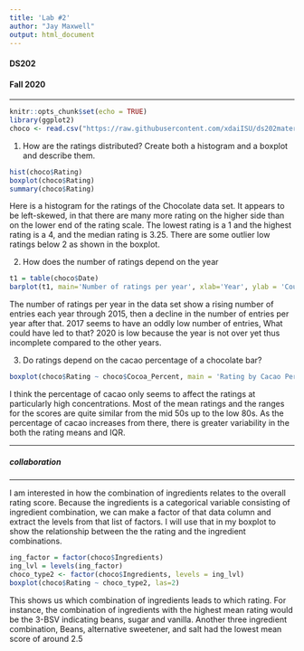 ```yaml
---
title: 'Lab #2'
author: "Jay Maxwell"
output: html_document
---
```

<h4>DS202</h4>
<h4>Fall 2020</h4>
<hr>
```r
knitr::opts_chunk$set(echo = TRUE)
library(ggplot2)
choco <- read.csv("https://raw.githubusercontent.com/xdaiISU/ds202materials/master/hwlabs/data/choco.csv")
```


1. How are the ratings distributed? Create both a histogram and a boxplot and describe them.

```r
hist(choco$Rating)
boxplot(choco$Rating)
summary(choco$Rating)
``` 

Here is a histogram for the ratings of the Chocolate data set. It appears to be left-skewed, in that there are many more rating on the higher side than on the lower end of the rating scale. The lowest rating is a 1 and the highest rating is a 4, and the median rating is 3.25. There are some outlier low ratings below 2 as shown in the boxplot. 



2. How does the number of ratings depend on the year

```r
t1 = table(choco$Date)
barplot(t1, main='Number of ratings per year', xlab='Year', ylab = 'Count', las=2)
```

The number of ratings per year in the data set show a rising number of entries each year through 2015, then a decline in the number of entries per year after that. 2017 seems to have an oddly low number of entries, What could have led to that? 2020 is low because the year is not over  yet thus incomplete compared to the other years. 

3. Do ratings depend on the cacao percentage of a chocolate bar? 
``` r
boxplot(choco$Rating ~ choco$Cocoa_Percent, main = 'Rating by Cacao Percent', xlab='Percentage Cacoa',  ylab = "Rating", las=2)

```

I think the percentage of cacao only seems to affect the ratings at particularly high concentrations. Most of the mean ratings and the ranges for the scores are quite similar from the mid 50s up to the low 80s. As the percentage of cacao increases from there, there is greater variability in the both the rating means and IQR. 

<hr>
<h5>collaboration</h5>
<hr>
I am interested in how the combination of ingredients relates to the overall rating score. Because the ingredients is a categorical variable consisting of ingredient combination, we can make a factor of that data column and extract the levels from that list of factors. I will use that in my boxplot to show the relationship between the the rating and the ingredient combinations. 

```r


ing_factor = factor(choco$Ingredients)
ing_lvl = levels(ing_factor)
choco_type2 <- factor(choco$Ingredients, levels = ing_lvl)
boxplot(choco$Rating ~ choco_type2, las=2)

```

This shows us which combination of ingredients leads to which rating. For instance, the combination of ingredients with the highest mean rating would be the 3-BSV indicating beans, sugar and vanilla. Another three ingredient combination, Beans, alternative sweetener, and salt had the lowest mean score of around 2.5






 